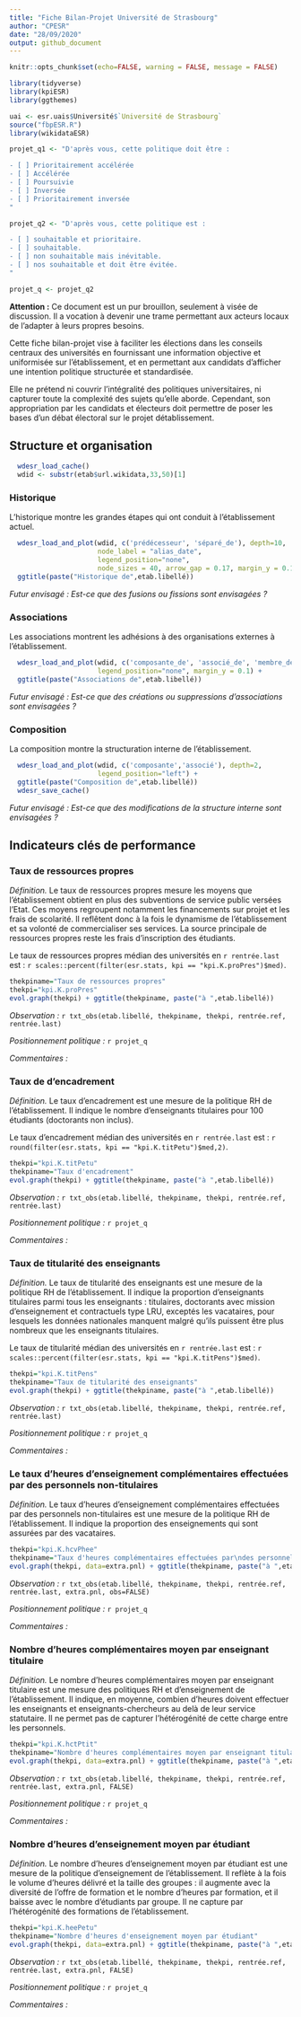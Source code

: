 ```yaml
---
title: "Fiche Bilan-Projet Université de Strasbourg"
author: "CPESR"
date: "28/09/2020"
output: github_document 
---
```


```r
knitr::opts_chunk$set(echo=FALSE, warning = FALSE, message = FALSE)

library(tidyverse)
library(kpiESR)
library(ggthemes)

uai <- esr.uais$Université$`Université de Strasbourg`
source("fbpESR.R")
library(wikidataESR)

projet_q1 <- "D'après vous, cette politique doit être :

- [ ] Prioritairement accélérée
- [ ] Accélérée
- [ ] Poursuivie
- [ ] Inversée
- [ ] Prioritairement inversée
"

projet_q2 <- "D'après vous, cette politique est :

- [ ] souhaitable et prioritaire.
- [ ] souhaitable.
- [ ] non souhaitable mais inévitable.
- [ ] nos souhaitable et doit être évitée.
"

projet_q <- projet_q2
```

__Attention :__ Ce document est un pur brouillon, seulement à visée de discussion. Il a vocation à devenir une trame permettant aux acteurs locaux de l'adapter à leurs propres besoins.

Cette fiche bilan-projet vise à faciliter les élections dans les conseils centraux des universités en fournissant une information objective et uniformisée sur l'établissement, et en permettant aux candidats d'afficher une intention politique structurée et standardisée.

Elle ne prétend ni couvrir l'intégralité des politiques universitaires, ni capturer toute la complexité des sujets qu'elle aborde. Cependant, son appropriation par les candidats et électeurs doit permettre de poser les bases d'un débat électoral sur le projet détablissement.

## Structure et organisation

```r
  wdesr_load_cache()
  wdid <- substr(etab$url.wikidata,33,50)[1]
```

### Historique

L'historique montre les grandes étapes qui ont conduit à l'établissement actuel.

```r
  wdesr_load_and_plot(wdid, c('prédécesseur', 'séparé_de'), depth=10, 
                      node_label = "alias_date",
                      legend_position="none",
                      node_sizes = 40, arrow_gap = 0.17, margin_y = 0.15) +
  ggtitle(paste("Historique de",etab.libellé))
```

_Futur envisagé : Est-ce que des fusions ou fissions sont envisagées ?_ 


### Associations

Les associations montrent les adhésions à des organisations externes à l'établissement.

```r
  wdesr_load_and_plot(wdid, c('composante_de', 'associé_de', 'membre_de'), depth=2, 
                      legend_position="none", margin_y = 0.1) +
  ggtitle(paste("Associations de",etab.libellé))
```

_Futur envisagé : Est-ce que des créations ou suppressions d'associations sont envisagées ?_ 

### Composition

La composition montre la structuration interne de l'établissement.

```r
  wdesr_load_and_plot(wdid, c('composante','associé'), depth=2,
                      legend_position="left") +
  ggtitle(paste("Composition de",etab.libellé))
  wdesr_save_cache()
```

_Futur envisagé : Est-ce que des modifications de la structure interne sont envisagées ?_ 


## Indicateurs clés de performance


### Taux de ressources propres

_Définition._ Le taux de ressources propres mesure les moyens que l'établissement obtient en plus des subventions de service public versées l'Etat. Ces moyens regroupent notamment les financements sur projet et les frais de scolarité. Il reflêtent donc à la fois le dynamisme de l'établissement et sa volonté de commercialiser ses services. La source principale de ressources propres reste les frais d'inscription des étudiants.

Le taux de ressources propres médian des universités en `r rentrée.last` est : `r scales::percent(filter(esr.stats, kpi == "kpi.K.proPres")$med)`.


```r
thekpiname="Taux de ressources propres"
thekpi="kpi.K.proPres"
evol.graph(thekpi) + ggtitle(thekpiname, paste("à ",etab.libellé))
```

_Observation :_ `r txt_obs(etab.libellé, thekpiname, thekpi, rentrée.ref, rentrée.last)`

_Positionnement politique :_ `r projet_q` 

_Commentaires :_ 



### Taux de d'encadrement

_Définition._ Le taux d'encadrement est une mesure de la politique RH de l'établissement. Il indique le nombre d'enseignants titulaires pour 100 étudiants (doctorants non inclus).

Le taux d'encadrement médian des universités en `r rentrée.last` est : `r round(filter(esr.stats, kpi == "kpi.K.titPetu")$med,2)`.


```r
thekpi="kpi.K.titPetu"
thekpiname="Taux d'encadrement"
evol.graph(thekpi) + ggtitle(thekpiname, paste("à ",etab.libellé))
```

_Observation :_ `r txt_obs(etab.libellé, thekpiname, thekpi, rentrée.ref, rentrée.last)`

_Positionnement politique :_ `r projet_q` 

_Commentaires :_ 




### Taux de titularité des enseignants

_Définition._ Le taux de titularité des enseignants est une mesure de la politique RH de l'établissement. Il indique la proportion d'enseignants titulaires parmi tous les enseignants : titulaires, doctorants avec mission d'enseignement et contractuels type LRU, exceptés les vacataires, pour lesquels les données nationales manquent malgré qu'ils puissent être plus nombreux que les enseignants titulaires.

Le taux de titularité médian des universités  en `r rentrée.last` est : `r scales::percent(filter(esr.stats, kpi == "kpi.K.titPens")$med)`.


```r
thekpi="kpi.K.titPens"
thekpiname="Taux de titularité des enseignants"
evol.graph(thekpi) + ggtitle(thekpiname, paste("à ",etab.libellé))
```

_Observation :_ `r txt_obs(etab.libellé, thekpiname, thekpi, rentrée.ref, rentrée.last)`

_Positionnement politique :_ `r projet_q` 

_Commentaires :_ 



### Le taux d'heures d'enseignement complémentaires effectuées par des personnels non-titulaires

_Définition._ Le taux d'heures d'enseignement complémentaires effectuées par des personnels non-titulaires est une mesure de la politique RH de l'établissement. Il indique la proportion des enseignements qui sont assurées par des vacataires.

```r
thekpi="kpi.K.hcvPhee"
thekpiname="Taux d'heures complémentaires effectuées par\ndes personnels non-titulaires"
evol.graph(thekpi, data=extra.pnl) + ggtitle(thekpiname, paste("à ",etab.libellé))
```

_Observation :_ `r txt_obs(etab.libellé, thekpiname, thekpi, rentrée.ref, rentrée.last, extra.pnl, obs=FALSE)`

_Positionnement politique :_ `r projet_q` 

_Commentaires :_ 



### Nombre d'heures complémentaires moyen par enseignant titulaire

_Définition._ Le nombre d'heures complémentaires moyen par enseignant titulaire est une mesure des politiques RH et d'enseignement de l'établissement. Il indique, en moyenne, combien d'heures doivent effectuer les enseignants et enseignants-chercheurs au delà de leur service statutaire. Il ne permet pas de capturer l'hétérogénité de cette charge entre les personnels.


```r
thekpi="kpi.K.hctPtit"
thekpiname="Nombre d'heures complémentaires moyen par enseignant titulaire"
evol.graph(thekpi, data=extra.pnl) + ggtitle(thekpiname, paste("à ",etab.libellé)) 
```

_Observation :_ `r txt_obs(etab.libellé, thekpiname, thekpi, rentrée.ref, rentrée.last, extra.pnl, FALSE)`

_Positionnement politique :_ `r projet_q` 

_Commentaires :_ 





### Nombre d'heures d'enseignement moyen par étudiant

_Définition._ Le nombre d'heures d'enseignement moyen par étudiant est une mesure de la politique d'enseignement de l'établissement. Il reflète à la fois le volume d'heures délivré et la taille des groupes : il augmente avec la diversité de l'offre de formation et le nombre d'heures par formation, et il baisse avec le nombre d'étudiants par groupe. Il ne capture par l'hétérogénité des formations de l'établissement.

```r
thekpi="kpi.K.heePetu"
thekpiname="Nombre d'heures d'enseignement moyen par étudiant"
evol.graph(thekpi, data=extra.pnl) + ggtitle(thekpiname, paste("à ",etab.libellé))
```

_Observation :_ `r txt_obs(etab.libellé, thekpiname, thekpi, rentrée.ref, rentrée.last, extra.pnl, FALSE)`

_Positionnement politique :_ `r projet_q` 

_Commentaires :_ 



